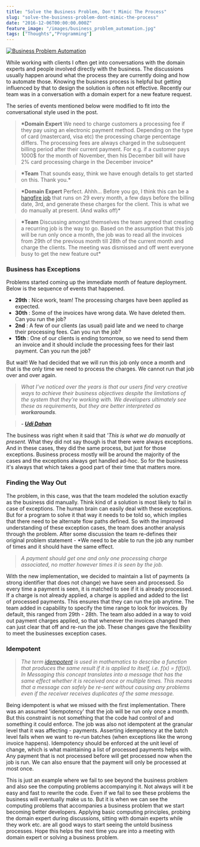```yaml
---
title: "Solve the Business Problem, Don't Mimic The Process"
slug: "solve-the-business-problem-dont-mimic-the-process"
date: "2016-12-06T00:00:00.000Z"
feature_image: "/images/business_problem_automation.jpg"
tags: ["Thoughts","Programming"]
---
```


[![Business Problem Automation](/images/business_problem_automation.jpg)](http://www.dhc-gmbh.com/en/kompetenzen/business-process-management/)

While working with clients I often get into conversations with the domain experts and people involved directly with the business. The discussions usually happen around what the process they are currently doing and how to automate those. Knowing the business process is helpful but getting influenced by that to design the solution is often not effective. Recently our team was in a conversation with a domain expert for a new feature request.

The series of events mentioned below were modified to fit into the conversational style used in the post.

> **\*Domain Expert** We need to charge customers a processing fee if they pay using an electronic payment method. Depending on the type of card (mastercard, visa etc) the processing charge percentage differs. The processing fees are always charged in the subsequent billing period after their current payment. For e.g. if a customer pays 1000$ for the month of November, then his December bill will have 2% card processing charge in the December invoice\*

> **\*Team** That sounds easy, think we have enough details to get started on this. Thank you.\*

> **\*Domain Expert** Perfect. Ahhh... Before you go, I think this can be a [hangfire job](http://hangfire.io/) that runs on 29 every month, a few days before the billing date, 3rd, and generate these charges for the client. This is what we do manually at present. (And walks off)\*

> **\*Team** Discussing amongst themselves the team agreed that creating a recurring job is the way to go. Based on the assumption that this job will be run only once a month, the job was to read all the invoices from 29th of the previous month till 28th of the current month and charge the clients. The meeting was dismissed and off went everyone busy to get the new feature out\*

### Business has Exceptions

Problems started coming up the immediate month of feature deployment. Below is the sequence of events that happened.

*   **29th** : Nice work, team! The processing charges have been applied as expected.
*   **30th** : Some of the invoices have wrong data. We have deleted them. Can you run the job?
*   **2nd** : A few of our clients (as usual) paid late and we need to charge their processing fees. Can you run the job?
*   **15th** : One of our clients is ending tomorrow, so we need to send them an invoice and it should include the processing fees for their last payment. Can you run the job?

But wait! We had decided that we will run this job only once a month and that is the only time we need to process the charges. We cannot run that job over and over again.

> _What I’ve noticed over the years is that our users find very creative ways to achieve their business objectives despite the limitations of the system that they’re working with. We developers ultimately see these as requirements, but they are better interpreted as **workarounds**._

> **_\- [Udi Dahan](http://udidahan.com/2013/04/28/queries-patterns-and-search-food-for-thought/)_**

The business was right when it said that _'This is what we do manually at present._ What they did not say though is that there were always exceptions. And in these cases, they did the same process, but just for those exceptions. Business process mostly will be around the majority of the cases and the exceptions always get handled ad-hoc. So for the business it's always that which takes a good part of their time that matters more.

### Finding the Way Out

The problem, in this case, was that the team modeled the solution exactly as the business did manually. Think kind of a solution is most likely to fail in case of exceptions. The human brain can easily deal with these exceptions. But for a program to solve it that way it needs to be told so, which implies that there need to be alternate flow paths defined. So with the improved understanding of these exception cases, the team does another analysis through the problem. After some discussion the team re-defines their original problem statement - \*We need to be able to run the job any number of times and it should have the same effect.

> _A payment should get _one and only one_ processing charge associated, no matter however times it is seen by the job._

With the new implementation, we decided to maintain a list of payments (a strong identifier that does not change) we have seen and processed. So every time a payment is seen, it is matched to see if it is already processed. If a charge is not already applied, a charge is applied and added to the list of processed payments. This ensures that they can run the job anytime. The team added in capability to specify the time range to look for invoices. By default, this ranged from 29th - 28th. The team also added in a way to void out payment charges applied, so that whenever the invoices changed then can just clear that off and re-run the job. These changes gave the flexibility to meet the businesses exception cases.

### Idempotent

> _The term [idempotent](http://www.enterpriseintegrationpatterns.com/patterns/messaging/IdempotentReceiver.html) is used in mathematics to describe a function that produces the same result if it is applied to itself, i.e. f(x) = f(f(x)). In Messaging this concept translates into a message that has the same effect whether it is received once or multiple times. This means that a message can safely be re-sent without causing any problems even if the receiver receives duplicates of the same message._

Being idempotent is what we missed with the first implementation. There was an assumed 'idempotency' that the job will be run only once a month. But this constraint is not something that the code had control of and something it could enforce. The job was also not idempotent at the granular level that it was affecting - payments. Asserting idempotency at the batch level fails when we want to re-run batches (when exceptions like the wrong invoice happens). Idempotency should be enforced at the unit level of change, which is what maintaining a list of processed payments helps with. Any payment that is not processed before will get processed now when the job is run. We can also ensure that the payment will only be processed at most once.

This is just an example where we fail to see beyond the business problem and also see the computing problems accompanying it. Not always will it be easy and fast to rewrite the code. Even if we fail to see these problems the business will eventually make us to. But it is when we can see the computing problems that accompanies a business problem that we start becoming better developers. Applying basic computing principles, probing the domain expert during discussions, sitting with domain experts while they work etc. are all good ways to start seeing the untold business processes. Hope this helps the next time you are into a meeting with domain expert or solving a business problem.